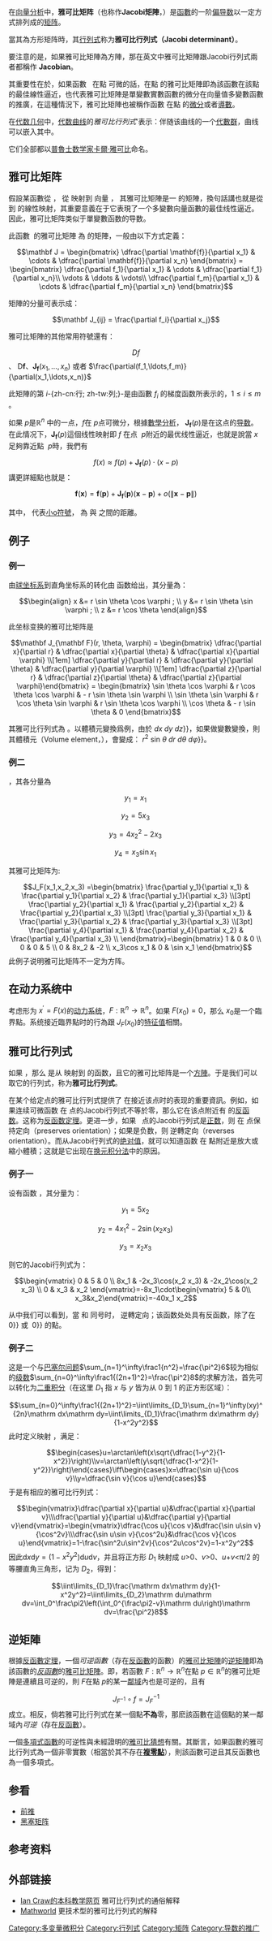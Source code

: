 {{No reference |time=2019-12-15}}
{{微积分学}}
在[[向量分析|向量分析]]中，'''雅可比矩阵'''（也称作'''Jacobi矩陣'''，{{lang-en|'''Jacobian matrix'''}}）是[[函數|函數]]的一阶[[偏导数|偏导数]]以一定方式排列成的[[矩阵|矩阵]]。

當其為方形矩阵時，其[[行列式|行列式]]称为'''雅可比行列式（Jacobi determinant）'''。

要注意的是，如果雅可比矩陣為方陣，那在英文中雅可比矩陣跟Jacobi行列式兩者都稱作 '''Jacobian'''。

其重要性在於，如果函數  {{math|'''f''' : ℝ<sup>''n''</sup> → ℝ<sup>''m''</sup>}} 在點 {{math|'''x'''}} 可微的話，在點 {{math|'''x'''}} 的雅可比矩陣即為該函數在該點的最佳線性逼近，也代表雅可比矩陣是單變數實數函數的微分在向量值多變數函數的推廣，在這種情況下，雅可比矩陣也被稱作函數 {{math|'''f'''}} 在點 {{math|'''x'''}} 的<u>微分</u>或者<u>導數</u>。

在[[代数几何|代数几何]]中，[[代数曲线|代数曲线]]的''雅可比行列式'''表示{{le|雅可比簇|Jacobian variety}}：伴随该曲线的一个[[代數群|代數群]]，曲线可以嵌入其中。

它们全部都以[[普魯士|普魯士]][[数学家|数学家]][[卡爾·雅可比|卡爾·雅可比]]命名。

==雅可比矩阵==
假設某函數從 {{math|'''f''' : ℝ<sup>''n''</sup> → ℝ<sup>''m''</sup>}}， 從 {{math|'''x''' ∈ ℝ<sup>''n''</sup>}} 映射到 向量 {{math|'''f'''('''x''') ∈ ℝ<sup>''m''</sup>}}， 其雅可比矩陣是一 {{math|''m''×''n''}} 的矩陣，換句話講也就是從 {{math|ℝ<sup>''n''</sup>}} 到 {{math|ℝ<sup>''m''</sup>}} 的線性映射，其重要意義在于它表現了一个多變數向量函數的最佳线性逼近。因此，雅可比矩阵类似于單變數函数的导数。

此函數 {{math|'''f'''}} 的雅可比矩陣 {{math|'''J'''}}  為 {{math|''m''×''n''}} 的矩陣，一般由以下方式定義：

:<math>\mathbf J = \begin{bmatrix}
    \dfrac{\partial \mathbf{f}}{\partial x_1} & \cdots & \dfrac{\partial \mathbf{f}}{\partial x_n} \end{bmatrix}
= \begin{bmatrix}
    \dfrac{\partial f_1}{\partial x_1} & \cdots & \dfrac{\partial f_1}{\partial x_n}\\
    \vdots & \ddots & \vdots\\
    \dfrac{\partial f_m}{\partial x_1} & \cdots & \dfrac{\partial f_m}{\partial x_n} \end{bmatrix}</math>

矩陣的分量可表示成：

:<math>\mathbf J_{ij} = \frac{\partial f_i}{\partial x_j} </math>

雅可比矩陣的其他常用符號還有：
:<math>Df</math>、 <math>\mathrm{D}\mathbf{f}</math>、<math>\mathbf J_{\mathbf f}(x_1,\ldots,x_n)</math> 或者 <math>\frac{\partial(f_1,\ldots,f_m)}{\partial(x_1,\ldots,x_n)} </math>

此矩陣的第 <math>i</math>-{zh-cn:行; zh-tw:列;}-是由函數 <math>f_i</math> 的梯度函数所表示的，<math>1\le i\le m </math> 。 
 
如果 <math>p</math>是<math>\mathbb{R}^n</math> 中的一点，<math>f</math>在 <math>p</math>点可微分，根據[[數學分析|數學分析]]， <math>\mathbf J_{\mathbf f}(p)</math>是在这点的[[导数|导数]]。在此情况下，<math>\mathbf J_{\mathbf f}(p)</math>這個线性映射即 <math>f</math> 在点  <math>p</math>附近的最优线性逼近，也就是說當 <math>x</math>足夠靠近點  <math>p</math>時，我們有
:<math>f(x) \approx f(p) + \mathbf J_{\mathbf f}(p)\cdot (x-p)</math>
講更詳細點也就是：

:<math>\mathbf f(\mathbf x) = \mathbf f(\mathbf p) + \mathbf J_{\mathbf f}(\mathbf p)(\mathbf x - \mathbf p) + o(\|\mathbf x - \mathbf p\|)</math>

其中，{{math|''o''}} 代表[[大O符号|小o符號]]，{{math|‖'''x''' − '''p'''‖}} 為 {{math|'''x'''}} 與 {{math|'''p'''}} 之間的距離。

==例子==
===例一===
由[[球坐标系|球坐标系]]到直角坐标系的转化由 {{math|'''F''': ℝ<sup>+</sup> × [0, ''π'') × [0, 2''π'') → ℝ<sup>3</sup>}} 函数给出，其分量為：

:<math>\begin{align}
x &= r \sin \theta \cos \varphi ; \\
y &= r \sin \theta \sin \varphi ; \\
z &= r \cos \theta  
\end{align}</math>

此坐标变换的雅可比矩阵是

:<math>\mathbf J_{\mathbf F}(r, \theta, \varphi) = \begin{bmatrix}
  \dfrac{\partial x}{\partial r} & \dfrac{\partial x}{\partial \theta} & \dfrac{\partial x}{\partial \varphi} \\[1em]
  \dfrac{\partial y}{\partial r} & \dfrac{\partial y}{\partial \theta} & \dfrac{\partial y}{\partial \varphi} \\[1em]
  \dfrac{\partial z}{\partial r} & \dfrac{\partial z}{\partial \theta} & \dfrac{\partial z}{\partial \varphi}\end{bmatrix}
= \begin{bmatrix}
      \sin \theta \cos \varphi & r \cos \theta \cos \varphi & - r \sin \theta \sin \varphi \\
      \sin \theta \sin \varphi & r \cos \theta \sin \varphi & r \sin \theta \cos \varphi \\
      \cos \theta & - r \sin \theta & 0 
  \end{bmatrix} </math>

其雅可比行列式為 {{math|''r''<sup>2</sup> sin ''θ''}}。以體積元變換爲例，由於 {{math|''dV'' {{=}} ''dx'' ''dy'' ''dz''}}，如果做變數變換，則其體積元（Volume element，{{math|''dV''}}），會變成：{{math|''dV'' {{=}} ''r''<sup>2</sup> sin ''θ'' ''dr'' ''dθ'' ''dφ''}}。

===例二===
{{math|'''F''' : ℝ<sup>3</sup> → ℝ<sup>4</sup>}}，其各分量為

:<math> y_1 = x_1 \, </math>
:<math> y_2 = 5x_3 \, </math>
:<math> y_3 = 4x_2^2 - 2x_3 \, </math>
:<math> y_4 = x_3 \sin x_1 \, </math>

其雅可比矩阵为:
:<math>J_F(x_1,x_2,x_3) =\begin{bmatrix}
\frac{\partial y_1}{\partial x_1} & \frac{\partial y_1}{\partial x_2} & \frac{\partial y_1}{\partial x_3} \\[3pt]
\frac{\partial y_2}{\partial x_1} & \frac{\partial y_2}{\partial x_2} & \frac{\partial y_2}{\partial x_3} \\[3pt]
\frac{\partial y_3}{\partial x_1} & \frac{\partial y_3}{\partial x_2} & \frac{\partial y_3}{\partial x_3} \\[3pt]
\frac{\partial y_4}{\partial x_1} & \frac{\partial y_4}{\partial x_2} & \frac{\partial y_4}{\partial x_3} \\
\end{bmatrix}=\begin{bmatrix} 1 & 0 & 0 \\ 0 & 0 & 5 \\ 0 & 8x_2 & -2 \\ x_3\cos x_1 & 0 & \sin x_1 \end{bmatrix} </math>
此例子说明雅可比矩阵不一定为方阵。

==在动力系统中==

考虑形为 <math>x^\prime=F(x)</math>的[[动力系统|动力系统]]，<math>F: \mathbb{R}^n\rightarrow\mathbb{R}^n</math>。如果 <math>F(x_0)=0</math>，那么 <math>x_0</math>是一个臨界點。系统接近臨界點时的行為跟 <math>J_F(x_0)</math>的[[特征值|特征值]]相關。

== 雅可比行列式 ==
如果 {{math|1=''m'' = ''n''}}，那么 {{math|''F''}} 是从 {{math|ℝ<sup>''n''</sup>}} 映射到 {{math|ℝ<sup>''n''</sup>}} 的函数，且它的雅可比矩阵是一个[[方块矩阵|方陣]]。于是我们可以取它的行列式，称为'''雅可比行列式'''。

在某个给定点的雅可比行列式提供了 {{math|''F''}} 在接近该点时的表现的重要資訊。例如，如果连续可微函数 {{math|''F''}} 在 {{math|''p''}} 点的Jacobi行列式不等於零，那么它在该点附近有 {{math|''F''}} 的[[反函数|反函数]]。这称为[[反函数定理|反函数定理]]。更进一步，如果  {{math|''p''}} 点的Jacobi行列式是[[正数|正数]]，则 {{math|''F''}} 在 {{math|''p''}} 点保持定向（preserves orientation）；如果是负数，则 {{math|''F''}} 逆轉定向（reverses orientation）。而从Jacobi行列式的[[绝对值|绝对值]]，就可以知道函数 {{math|''F''}} 在 {{math|''p''}} 點附近是放大或縮小體積；这就是它出现在[[换元积分法|换元积分法]]中的原因。

===例子一===
设有函数 {{math|''F'' : ℝ<sup>3</sup> → ℝ<sup>3</sup>}}，其分量为：
:<math> y_1 = 5x_2 \, </math>
:<math> y_2 = 4x_1^2 - 2 \sin (x_2x_3) \,</math>
:<math> y_3 = x_2 x_3 \, </math>

则它的Jacobi行列式为：

:<math>\begin{vmatrix} 0 & 5 & 0 \\ 8x_1 & -2x_3\cos(x_2 x_3) & -2x_2\cos(x_2 x_3) \\ 0 & x_3 & x_2 \end{vmatrix}=-8x_1\cdot\begin{vmatrix} 5 & 0\\ x_3&x_2\end{vmatrix}=-40x_1 x_2 </math>

从中我们可以看到，當 {{math|''x''<sub>1</sub>}} 和 {{math|''x''<sub>2</sub>}} 同号时，{{math|''F''}} 逆轉定向；该函数处处具有反函数，除了在 {{math|''x''<sub>1</sub> {{=}} 0}} 或 {{math|''x''<sub>2</sub> {{=}} 0}}  的點。

===例子二===

这是一个与[[巴塞尔问题|巴塞尔问题]]<math>\sum_{n=1}^\infty\frac1{n^2}=\frac{\pi^2}6</math>较为相似的[[级数|级数]]<math>\sum_{n=0}^\infty\frac1{(2n+1)^2}=\frac{\pi^2}8</math>的求解方法，首先可以转化为[[二重积分|二重积分]]（在这里 ''D''<sub>1</sub> 指 ''x'' 与 ''y'' 皆为从 0 到 1 的正方形区域）：
:<math>\sum_{n=0}^\infty\frac1{(2n+1)^2}=\iint\limits_{D_1}\sum_{n=1}^\infty(xy)^{2n}\mathrm dx\mathrm dy=\iint\limits_{D_1}\frac{\mathrm dx\mathrm dy}{1-x^2y^2}</math>
此时定义映射 {{math|''F'' : ℝ<sup>2</sup> → ℝ<sup>2</sup>}}，满足：
:<math>\begin{cases}u=\arctan\left(x\sqrt{\dfrac{1-y^2}{1-x^2}}\right)\\v=\arctan\left(y\sqrt{\dfrac{1-x^2}{1-y^2}}\right)\end{cases}\iff\begin{cases}x=\dfrac{\sin u}{\cos v}\\y=\dfrac{\sin v}{\cos u}\end{cases}</math>
于是有相应的雅可比行列式：
:<math>\begin{vmatrix}\dfrac{\partial x}{\partial u}&\dfrac{\partial x}{\partial v}\\\dfrac{\partial y}{\partial u}&\dfrac{\partial y}{\partial v}\end{vmatrix}=\begin{vmatrix}\dfrac{\cos u}{\cos v}&\dfrac{\sin u\sin v}{\cos^2v}\\\dfrac{\sin u\sin v}{\cos^2u}&\dfrac{\cos v}{\cos u}\end{vmatrix}=1-\frac{\sin^2u\sin^2v}{\cos^2u\cos^2v}=1-x^2y^2</math>
因此<math>\mathrm dx\mathrm dy=(1-x^2y^2)\mathrm du\mathrm dv</math>，并且将正方形 ''D''<sub>1</sub> 映射成 ''u''>0、''v''>0、''u''+''v''<π/2 的等腰直角三角形，记为 ''D''<sub>2</sub>，得到：
:<math>\iint\limits_{D_1}\frac{\mathrm dx\mathrm dy}{1-x^2y^2}=\iint\limits_{D_2}\mathrm du\mathrm dv=\int_0^\frac\pi2\left(\int_0^{\frac\pi2-v}\mathrm du\right)\mathrm dv=\frac{\pi^2}8</math>

==逆矩陣==
根據[[反函數定理|反函數定理]]，一個''可逆函數''（存在[[反函數|反函數]]的函數）的[[雅可比矩陣|雅可比矩陣]]的[[逆矩陣|逆矩陣]]即為該函數的''[[反函數|反函數]]''的[[雅可比矩陣|雅可比矩陣]]。即，若函數 <math>F: \mathbb{R}^n\rightarrow\mathbb{R}^n</math>在點  <math>p\in\mathbb{R}^n</math>的雅可比矩陣是連續且可逆的，則 <math>F</math>在點 <math>p</math>的某一[[鄰域|鄰域]]內也是可逆的，且有
:<math>J_{F^{-1}}\circ f=J^{-1}_{F}</math>
成立。相反，倘若雅可比行列式在某一個點'''不為'''零，那麽該函數在這個點的某一鄰域內''可逆''（存在[[反函數|反函數]]）。

一個[[多項式函數|多項式函數]]的可逆性與未經證明的[[雅可比猜想|雅可比猜想]]有關。其斷言，如果函數的雅可比行列式為一個非零實數（相當於其不存在'''[[零點|複零點]]'''），則該函數可逆且其反函數也為一個多項式。

==参看==
* [[前推_(微分)|前推]]
* [[黑塞矩阵|黑塞矩阵]]

== 参考资料 ==
{{Reflist}}

==外部链接==
* [https://web.archive.org/web/20060421002832/http://www.maths.abdn.ac.uk/~igc/tch/ma2001/notes/node77.html  Ian Craw的本科教学网页] 雅可比行列式的通俗解释
* [http://mathworld.wolfram.com/Jacobian.html Mathworld] {{Wayback|url=http://mathworld.wolfram.com/Jacobian.html |date=20171103144419 }} 更技术型的雅可比行列式的解释

{{DEFAULTSORT:Jacobian matrix and determinant}}
[[Category:多变量微积分|Category:多变量微积分]]
[[Category:行列式|Category:行列式]]
[[Category:矩阵|Category:矩阵]]
[[Category:导数的推广|Category:导数的推广]]